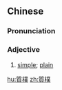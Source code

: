 {{also|质朴}}
==Chinese==
{{zh-forms|s=质朴}}

===Pronunciation===
{{zh-pron
|m=质朴
|c=zat1 pok3
|mn=qz,xm,zz:chit-phok
|cat=a
}}

===Adjective===
{{zh-adj}}

# [[simple]]; [[plain]]

{{zh-cat|Advanced}}

[[hu:質樸]]
[[zh:質樸]]